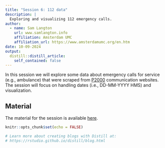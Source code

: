 ```yaml
---
title: "Session 6: 112 data"
description: |
  Exploring and visualizing 112 emergency calls.
author:
  - name: Sam Langton
    url: www.samlangton.info
    affiliation: Amsterdam UMC
    affiliation_url: https://www.amsterdamumc.org/en.htm
date: 10-09-2024
output:
  distill::distill_article:
    self_contained: false
---
```


In this session we will explore some data about emergency calls for service (e.g., ambulance) that were scraped from [P2000](https://en.wikipedia.org/wiki/P2000_(network)) communication websites. The session will focus on handling dates (i.e., DD-MM-YYYY HMS) and visualization.

## Material

The material for the session is available [here](https://github.com/langtonhugh/rum_umc/blob/main/session_material/scripts/session6.R).


```r
knitr::opts_chunk$set(echo = FALSE)

# Learn more about creating blogs with Distill at:
# https://rstudio.github.io/distill/blog.html

```




